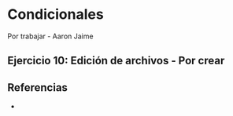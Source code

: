 # Condicionales

Por trabajar - Aaron Jaime

## **Ejercicio 10:** Edición de archivos - Por crear

## Referencias

-   
